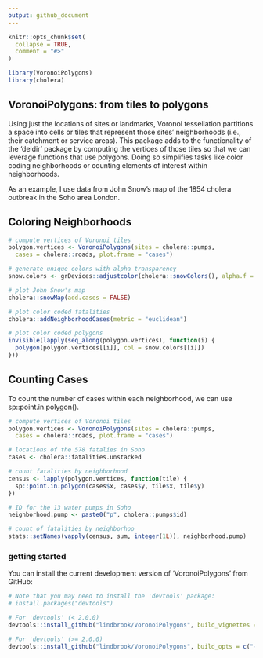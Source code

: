 ```yaml
---
output: github_document
---
```


<!-- README.md is generated from README.Rmd. Please edit that file -->

```r
knitr::opts_chunk$set(
  collapse = TRUE,
  comment = "#>"
)

library(VoronoiPolygons)
library(cholera)
```

## VoronoiPolygons: from tiles to polygons

Using just the locations of sites or landmarks, Voronoi tessellation partitions a space into cells or tiles that represent those sites' neighborhoods (i.e., their catchment or service areas). This package adds to the functionality of the 'deldir' package by computing the vertices of those tiles so that we can leverage functions that use polygons. Doing so simplifies tasks like color coding neighborhoods or counting elements of interest within neighborhoods.

As an example, I use data from John Snow's map of the 1854 cholera outbreak in the Soho area London.

## Coloring Neighborhoods

```r
# compute vertices of Voronoi tiles
polygon.vertices <- VoronoiPolygons(sites = cholera::pumps,
  cases = cholera::roads, plot.frame = "cases")

# generate unique colors with alpha transparency
snow.colors <- grDevices::adjustcolor(cholera::snowColors(), alpha.f = 1/3)

# plot John Snow's map
cholera::snowMap(add.cases = FALSE)

# plot color coded fatalities
cholera::addNeighborhoodCases(metric = "euclidean")

# plot color coded polygons
invisible(lapply(seq_along(polygon.vertices), function(i) {
  polygon(polygon.vertices[[i]], col = snow.colors[[i]])
}))
```

## Counting Cases

To count the number of cases within each neighborhood, we can use sp::point.in.polygon().

```r
# compute vertices of Voronoi tiles
polygon.vertices <- VoronoiPolygons(sites = cholera::pumps,
  cases = cholera::roads, plot.frame = "cases")

# locations of the 578 fatalies in Soho
cases <- cholera::fatalities.unstacked

# count fatalities by neighborhood
census <- lapply(polygon.vertices, function(tile) {
  sp::point.in.polygon(cases$x, cases$y, tile$x, tile$y)
})

# ID for the 13 water pumps in Soho
neighborhood.pump <- paste0("p", cholera::pumps$id)

# count of fatalities by neighborhoo
stats::setNames(vapply(census, sum, integer(1L)), neighborhood.pump)
```

### getting started

You can install the current development version of 'VoronoiPolygons' from GitHub:

```r
# Note that you may need to install the 'devtools' package:
# install.packages("devtools")

# For 'devtools' (< 2.0.0)
devtools::install_github("lindbrook/VoronoiPolygons", build_vignettes = TRUE)

# For 'devtools' (>= 2.0.0)
devtools::install_github("lindbrook/VoronoiPolygons", build_opts = c("--no-resave-data", "--no-manual"))
```

